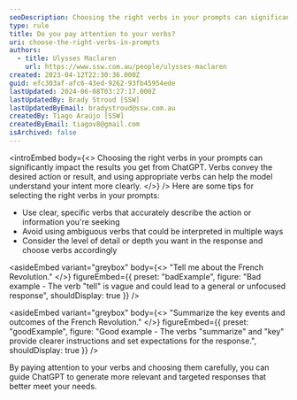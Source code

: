 ```yaml
---
seoDescription: Choosing the right verbs in your prompts can significantly impact the results you get from ChatGPT, helping the model understand your intent more clearly.
type: rule
title: Do you pay attention to your verbs?
uri: choose-the-right-verbs-in-prompts
authors:
  - title: Ulysses Maclaren
    url: https://www.ssw.com.au/people/ulysses-maclaren
created: 2023-04-12T22:30:36.000Z
guid: efc303af-afc6-43ed-9262-93fb45954ede
lastUpdated: 2024-06-08T03:27:17.000Z
lastUpdatedBy: Brady Stroud [SSW]
lastUpdatedByEmail: bradystroud@ssw.com.au
createdBy: Tiago Araújo [SSW]
createdByEmail: tiagov8@gmail.com
isArchived: false
---
```


<introEmbed
  body={<>
Choosing the right verbs in your prompts can significantly impact the results you get from ChatGPT. Verbs convey the desired action or result, and using appropriate verbs can help the model understand your intent more clearly.
  </>}
/>
Here are some tips for selecting the right verbs in your prompts:

- Use clear, specific verbs that accurately describe the action or information you're seeking
- Avoid using ambiguous verbs that could be interpreted in multiple ways
- Consider the level of detail or depth you want in the response and choose verbs accordingly


<asideEmbed
  variant="greybox"
  body={<>
    "Tell me about the French Revolution."
  </>}
  figureEmbed={{
    preset: "badExample",
    figure: "Bad example - The verb \"tell\" is vague and could lead to a general or unfocused response",
    shouldDisplay: true
  }}
/>



<asideEmbed
  variant="greybox"
  body={<>
    "Summarize the key events and outcomes of the French Revolution."
  </>}
  figureEmbed={{
    preset: "goodExample",
    figure: "Good example - The verbs \"summarize\" and \"key\" provide clearer instructions and set expectations for the response.",
    shouldDisplay: true
  }}
/>


By paying attention to your verbs and choosing them carefully, you can guide ChatGPT to generate more relevant and targeted responses that better meet your needs.
